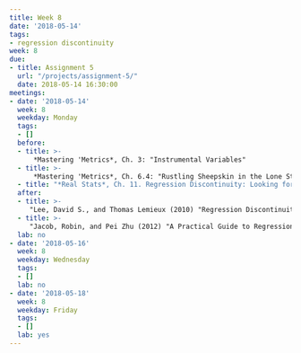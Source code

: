 ```yaml
---
title: Week 8
date: '2018-05-14'
tags:
- regression discontinuity
week: 8
due:
- title: Assignment 5
  url: "/projects/assignment-5/"
  date: 2018-05-14 16:30:00
meetings:
- date: '2018-05-14'
  week: 8
  weekday: Monday
  tags:
  - []
  before: 
  - title: >-
      *Mastering 'Metrics*, Ch. 3: "Instrumental Variables"
  - title: >-
      *Mastering 'Metrics*, Ch. 6.4: "Rustling Sheepskin in the Lone Star State"
  - title: "*Real Stats*, Ch. 11. Regression Discontinuity: Looking for Jumps in Data"
  after:
  - title: >-
     "Lee, David S., and Thomas Lemieux (2010) "Regression Discontinuity Designs in Economics", *Journal of Economic Literature* [DOI:10.1257/jel.48.2.281](https://dx.doi.org/10.1257/jel.48.2.281)"
  - title: >-
     "Jacob, Robin, and Pei Zhu (2012) "A Practical Guide to Regression Discontinuity" [URL](https://www.mdrc.org/sites/default/files/regression_discontinuity_full.pdf)"
  lab: no
- date: '2018-05-16'
  week: 8
  weekday: Wednesday
  tags:
  - []
  lab: no
- date: '2018-05-18'
  week: 8
  weekday: Friday
  tags:
  - []
  lab: yes
---
```


